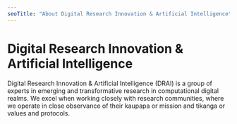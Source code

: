 ```yaml
---
seoTitle: "About Digital Research Innovation & Artificial Intelligence"
---
```

  
# Digital Research Innovation & Artificial Intelligence

Digital Research Innovation & Artificial Intelligence (DRAI) is a group of experts in emerging and transformative research in computational digital realms.  We excel when working closely with research communities, where we operate in close observance of their kaupapa or mission and tikanga or values and protocols.